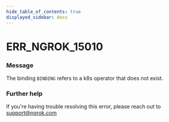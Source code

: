 ```yaml
---
hide_table_of_contents: true
displayed_sidebar: docs
---
```



# ERR_NGROK_15010

### Message
The binding `BINDING` refers to a k8s operator that does not exist.

<ErrorDetails error='err_ngrok_15010' />


### Further help
If you're having trouble resolving this error, please reach out to [support@ngrok.com](mailto:support@ngrok.com?subject=Help%20with%20ERR_NGROK_15010)

